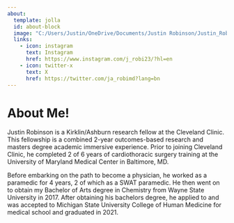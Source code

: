 ---
about:
  template: jolla
  id: about-block
  image: "C:/Users/Justin/OneDrive/Documents/Justin Robinson/Justin_Robinson.png"
  links:
    - icon: instagram
      text: Instagram
      href: https://www.instagram.com/j_robi23/?hl=en
    - icon: twitter-x
      text: X
      href: https://twitter.com/ja_robimd?lang=bn
---

::: {#about-block}
:::


# About Me!

Justin Robinson is a Kirklin/Ashburn research fellow at the Cleveland Clinic. This fellowship is a combined 2-year outcomes-based research and masters degree academic immersive experience. Prior to joining Cleveland Clinic, he completed 2 of 6 years of cardiothoracic surgery training at the University of Maryland Medical Center in Baltimore, MD. 

Before embarking on the path to become a physician, he worked as a paramedic for 4 years, 2 of which as a SWAT paramedic. He then went on to obtain my Bachelor of Arts degree in Chemistry from Wayne State University in 2017. After obtaining his bachelors degree, he applied to and was accepted to Michigan State University College of Human Medicine for medical school and graduated in 2021. 



